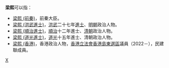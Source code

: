 '''梁熙'''可以指：
* [[梁熙_(前秦)|梁熙 (前秦)]]，前秦大臣。
* [[梁熙_(洪武進士)|梁熙 (洪武進士)]]，[[洪武|洪武]]二十七年[[進士|進士]]、[[明朝|明朝]]政治人物。
* [[梁熙_(順治進士)|梁熙 (順治進士)]]，[[順治|順治]]十二年進士、[[清朝|清朝]]政治人物。
* [[梁熙_(道光進士)|梁熙 (道光進士)]]，[[道光|道光]]十五年進士、清朝政治人物。
* [[梁熙_(香港)|梁熙 (香港)]]，香港政治人物，[[香港立法會|香港立法會]][[香港島東選區|香港島東選區]]議員（2022－），民建聯成員。
{{disambig}}

[[Category:二字梁姓人名消歧義|X]]